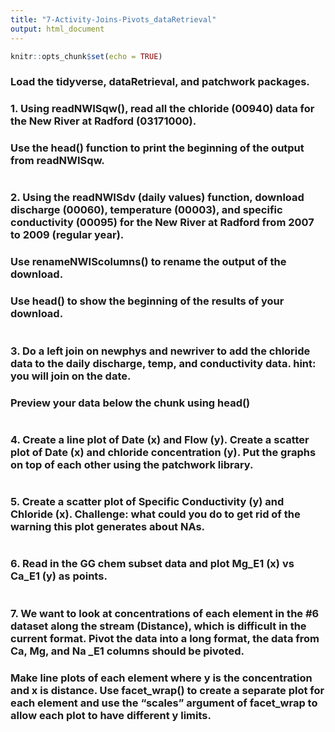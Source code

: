 ```yaml
---
title: "7-Activity-Joins-Pivots_dataRetrieval"
output: html_document
---
```


```r
knitr::opts_chunk$set(echo = TRUE)
```

### Load the tidyverse, dataRetrieval, and patchwork packages.

### 1. Using readNWISqw(), read all the chloride (00940) data for the New River at Radford (03171000).

### Use the head() function to print the beginning of the output from readNWISqw.

```r

```

### 2. Using the readNWISdv (daily values) function, download discharge (00060), temperature (00003), and specific conductivity (00095) for the New River at Radford from 2007 to 2009 (regular year).

### Use renameNWIScolumns() to rename the output of the download.

### Use head() to show the beginning of the results of your download.

```r

```

### 3. Do a left join on newphys and newriver to add the chloride data to the daily discharge, temp, and conductivity data. hint: you will join on the date.

### Preview your data below the chunk using head()

```r

```

### 4. Create a line plot of Date (x) and Flow (y). Create a scatter plot of Date (x) and chloride concentration (y). Put the graphs on top of each other using the patchwork library.

```r

```

### 5. Create a scatter plot of Specific Conductivity (y) and Chloride (x). Challenge: what could you do to get rid of the warning this plot generates about NAs.

```r

```

### 6. Read in the GG chem subset data and plot Mg_E1 (x) vs Ca_E1 (y) as points.

```r

```

### 7. We want to look at concentrations of each element in the \#6 dataset along the stream (Distance), which is difficult in the current format. Pivot the data into a long format, the data from Ca, Mg, and Na \_E1 columns should be pivoted.

### Make line plots of each element where y is the concentration and x is distance. Use facet_wrap() to create a separate plot for each element and use the "scales" argument of facet_wrap to allow each plot to have different y limits.

```r

```
